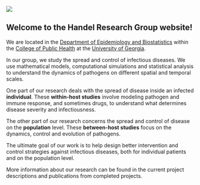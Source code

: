 ![](images/header.png){fig-align="center"}

## Welcome to the Handel Research Group website!

We are located in the [Department of Epidemiology and Biostatistics](http://www.publichealth.uga.edu/epibio/) within the [College of Public Health](http://www.publichealth.uga.edu/) at the [University of Georgia](https://www.uga.edu/).

In our group, we study the spread and control of infectious diseases. We use mathematical models, computational simulations and statistical analysis to understand the dynamics of pathogens on different spatial and temporal scales.

One part of our research deals with the spread of disease inside an infected **individual**. These **within-host studies** involve modeling pathogen and immune response, and sometimes drugs, to understand what determines disease severity and infectiousness.

The other part of our research concerns the spread and control of disease on the **population** level. These **between-host studies** focus on the dynamics, control and evolution of pathogens.

The ultimate goal of our work is to help design better intervention and control strategies against infectious diseases, both for individual patients and on the population level.

More information about our research can be found in the current project descriptions and publications from completed projects.